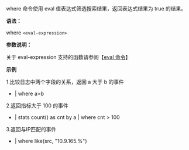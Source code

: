 where 命令使用 eval 值表达式筛选搜索结果，返回表达式结果为 true 的结果。

**语法：**

where `<eval-expression>`

**参数说明：**

关于 eval-expression 支持的函数请参阅【[eval 命令](/express/manual/6015/eval)】

**示例**

1.比较日志中两个字段的关系，返回 a 大于 b 的事件

* | where a>b

2.返回指标大于 100 的事件

* | stats count() as cnt by a | where cnt > 100

3.返回与IP匹配的事件

* | where like(src, "10.9.165.%") 

